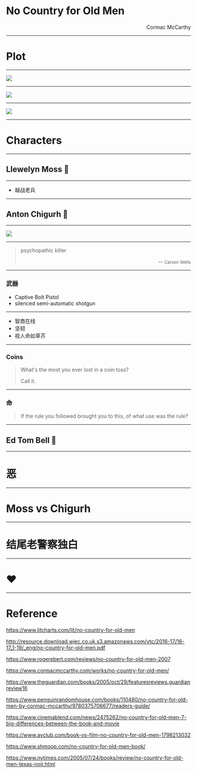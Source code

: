 

<Head>
  <title>No Country for Old Men</title>
</Head>

# No Country for Old Men

<p align="right">Cormac McCarthy</p>

---

# Plot

---

![](/statics/chigur_police.jpeg)

---

![](/statics/chigur_tank.jpeg)

---

![](/statics/moss_vent.jpeg)

---

# Characters

---

## Llewelyn Moss 👝

---

* 越战老兵

---

## Anton Chigurh 🔫

---

![](/statics/john-wick.jpeg)

---

> psychopathic killer
> <p align="right">-- <small>Carson Wells</small></p>

---

### 武器

* Captive Bolt Pistol
* silenced semi-automatic shotgun

---

* 智商在线
* 坚韧
* 视人命如草芥

---

### Coins

> What's the most you ever lost in a coin toss?
>
> Call it.


---

### 命

> If the rule you followed brought you to this, of what use was the rule?

---

## Ed Tom Bell 👮

---

# 恶 

---

# Moss vs Chigurh

---

# 结尾老警察独白

---

# ❤️

---

# Reference

<https://www.litcharts.com/lit/no-country-for-old-men>

<http://resource.download.wjec.co.uk.s3.amazonaws.com/vtc/2016-17/16-17_1-19/_eng/no-country-for-old-men.pdf>

<https://www.rogerebert.com/reviews/no-country-for-old-men-2007>

<https://www.cormacmccarthy.com/works/no-country-for-old-men/>

<https://www.theguardian.com/books/2005/oct/29/featuresreviews.guardianreview16>

<https://www.penguinrandomhouse.com/books/110480/no-country-for-old-men-by-cormac-mccarthy/9780375706677/readers-guide/>

<https://www.cinemablend.com/news/2475262/no-country-for-old-men-7-big-differences-between-the-book-and-movie>

<https://www.avclub.com/book-vs-film-no-country-for-old-men-1798213032>

<https://www.shmoop.com/no-country-for-old-men-book/>

<https://www.nytimes.com/2005/07/24/books/review/no-country-for-old-men-texas-noir.html>
